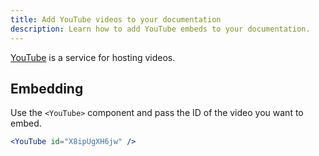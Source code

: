 ```yaml
---
title: Add YouTube videos to your documentation
description: Learn how to add YouTube embeds to your documentation.
---
```


[YouTube](https://youtube.com/) is a service for hosting videos.

## Embedding

Use the `<YouTube>` component and pass the ID of the video you want to embed.

```jsx
<YouTube id="X8ipUgXH6jw" />
```

<YouTube id="X8ipUgXH6jw" />
